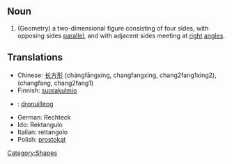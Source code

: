 ==Noun==
# (Geometry) a two-dimensional figure consisting of four sides, with opposing sides [[parallel]], and with adjacent sides meeting at [[right]] [[angle]]s.

==Translations==
*Chinese: [[长方形]] (chángfāngxíng, changfangxing, chang2fang1xing2), (changfang, chang2fang1)
*Finnish: [[suorakulmio]]
*{{ga}}: [[dronuilleog]]
*German: Rechteck
*Ido: Rektangulo
*Italian:  rettangolo
*Polish: [[prostokąt]]

[[Category:Shapes]]